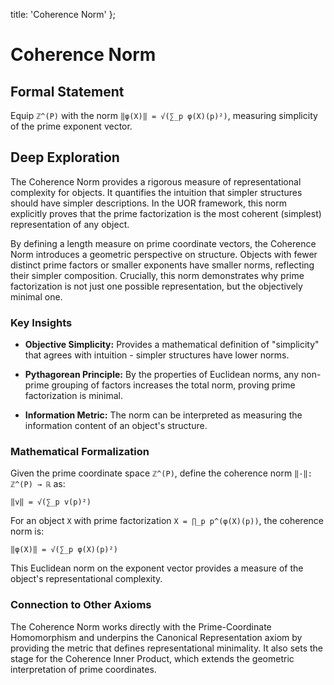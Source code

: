   title: 'Coherence Norm'
};

# Coherence Norm

## Formal Statement

Equip `ℤ^(P)` with the norm `‖φ(X)‖ = √(∑_p φ(X)(p)²)`, measuring simplicity of the prime exponent vector.

## Deep Exploration

The Coherence Norm provides a rigorous measure of representational complexity for objects. It quantifies the intuition that simpler structures should have simpler descriptions. In the UOR framework, this norm explicitly proves that the prime factorization is the most coherent (simplest) representation of any object.

By defining a length measure on prime coordinate vectors, the Coherence Norm introduces a geometric perspective on structure. Objects with fewer distinct prime factors or smaller exponents have smaller norms, reflecting their simpler composition. Crucially, this norm demonstrates why prime factorization is not just one possible representation, but the objectively minimal one.

### Key Insights

- **Objective Simplicity:** Provides a mathematical definition of "simplicity" that agrees with intuition - simpler structures have lower norms.

- **Pythagorean Principle:** By the properties of Euclidean norms, any non-prime grouping of factors increases the total norm, proving prime factorization is minimal.

- **Information Metric:** The norm can be interpreted as measuring the information content of an object's structure.

### Mathematical Formalization

Given the prime coordinate space `ℤ^(P)`, define the coherence norm `‖·‖: ℤ^(P) → ℝ` as:

`‖v‖ = √(∑_p v(p)²)`

For an object `X` with prime factorization `X = ∏_p p^(φ(X)(p))`, the coherence norm is:

`‖φ(X)‖ = √(∑_p φ(X)(p)²)`

This Euclidean norm on the exponent vector provides a measure of the object's representational complexity.

### Connection to Other Axioms

The Coherence Norm works directly with the Prime-Coordinate Homomorphism and underpins the Canonical Representation axiom by providing the metric that defines representational minimality. It also sets the stage for the Coherence Inner Product, which extends the geometric interpretation of prime coordinates.
